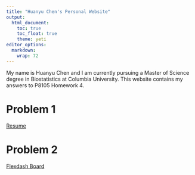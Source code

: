 ```yaml
---
title: "Huanyu Chen's Personal Website"
output: 
  html_document:
    toc: true
    toc_float: true
    theme: yeti
editor_options: 
  markdown: 
    wrap: 72
---
```


My name is Huanyu Chen and I am currently pursuing a Master of Science degree in Biostatistics at Columbia University. This website contains my answers to P8105 Homework 4.

# Problem 1
[Resume](resume.html)

# Problem 2
[Flexdash Board](plotly.html)